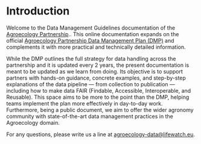 # Introduction {.unnumbered}

Welcome to the Data Management Guidelines documentation of the [Agroecology Partnership](https://agroecology-partnership.eu/).. This online documentation expands on the official [Agroecology Partnership Data Management Plan (DMP)](https://www.agroecologypartnership.eu/resources) and complements it with more practical and technically detailed information.

While the DMP outlines the full strategy for data handling across the partnership and it is updated every 2 years, the present documentation is meant to be updated as we learn from doing. Its objective is to support partners with hands-on guidance, concrete examples, and step-by-step explanations of the data pipeline — from collection to publication — including how to make data FAIR (Findable, Accessible, Interoperable, and Reusable). This space aims to be more to the point than the DMP, helping teams implement the plan more effectively in day-to-day work. Furthermore, being a public document, we aim to offer the wider agronomy community with state-of-the-art data management practices in the Agroecology domain.

For any questions, please write us a line at [agroecology-data\@lifewatch.eu](mailto:agroecology-data@lifewatch.eu).
